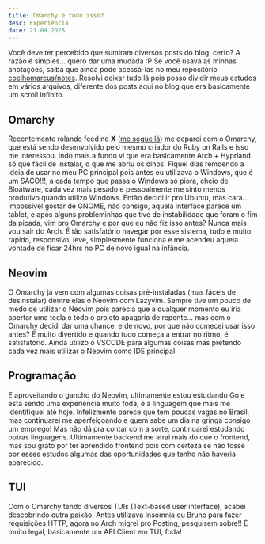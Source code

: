 ```yaml
---
title: Omarchy é tudo isso?
desc: Experiência
date: 21.09.2025
---
```


Você deve ter percebido que sumiram diversos posts do blog, certo? A razão é simples... quero dar uma mudada :P Se você usava as minhas anotações, saiba que ainda pode acessá-las no meu repositório [coelhomarcus/notes](https://github.com/coelhomarcus/notes). Resolvi deixar tudo lá pois posso dividir meus estudos em vários arquivos, diferente dos posts aqui no blog que era basicamente um scroll infinito.

## Omarchy

Recentemente rolando feed no **X** ([me segue lá](https://x.com/coelhoincode)) me deparei com o Omarchy, que está sendo desenvolvido pelo mesmo criador do Ruby on Rails e isso me interessou. Indo mais a fundo vi que era basicamente Arch + Hyprland só que fácil de instalar, o que me abriu os olhos. Fiquei dias remoendo a ideia de usar no meu PC principal pois antes eu utilizava o Windows, que é um SACO!!!, a cada tempo que passa o Windows só piora, cheio de Bloatware, cada vez mais pesado e pessoalmente me sinto menos produtivo quando utilizo Windows. Então decidi ir pro Ubuntu, mas cara... impossível gostar de GNOME, não consigo, aquela interface parece um tablet, e após alguns probleminhas que tive de instabilidade que foram o fim da picada, vim pro Omarchy e por que eu não fiz isso antes? Nunca mais vou sair do Arch. É tão satisfatório navegar por esse sistema, tudo é muito rápido, responsivo, leve, simplesmente funciona e me acendeu aquela vontade de ficar 24hrs no PC de novo igual na infância.

## Neovim

O Omarchy já vem com algumas coisas pré-instaladas (mas fáceis de desinstalar) dentre elas o Neovim com Lazyvim. Sempre tive um pouco de medo de utilizar o Neovim pois parecia que a qualquer momento eu iria apertar uma tecla e todo o projeto apagaria de repente... mas com o Omarchy decidi dar uma chance, e de novo, por que não comecei usar isso antes? É muito divertido e quando tudo começa a entrar no ritmo, é satisfatório. Ainda utilizo o VSCODE para algumas coisas mas pretendo cada vez mais utilizar o Neovim como IDE principal.

## Programação

E aproveitando o gancho do Neovim, ultimamente estou estudando Go e está sendo uma experiência muito foda, é a linguagem que mais me identifiquei até hoje. Infelizmente parece que tem poucas vagas no Brasil, mas continuarei me aperfeiçoando e quem sabe um dia na gringa consigo um emprego! Mas não dá pra contar com a sorte, continuarei estudando outras linguagens. Ultimamente backend me atrai mais do que o frontend, mas sou grato por ter aprendido frontend pois com certeza se não fosse por esses estudos algumas das oportunidades que tenho não haveria aparecido.

## TUI

Com o Omarchy tendo diversos TUIs (Text-based user interface), acabei descobrindo outra paixão. Antes utilizava Insomnia ou Bruno para fazer requisições HTTP, agora no Arch migrei pro Posting, pesquisem sobre!! É muito legal, basicamente um API Client em TUI, foda!
